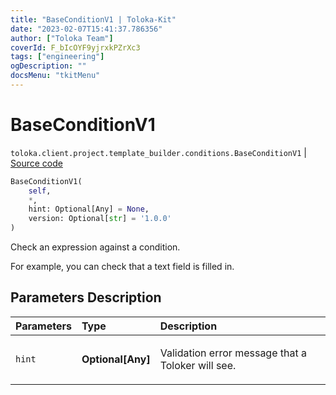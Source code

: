 ```yaml
---
title: "BaseConditionV1 | Toloka-Kit"
date: "2023-02-07T15:41:37.786356"
author: ["Toloka Team"]
coverId: F_bIcOYF9yjrxkPZrXc3
tags: ["engineering"]
ogDescription: ""
docsMenu: "tkitMenu"
---
```


# BaseConditionV1
`toloka.client.project.template_builder.conditions.BaseConditionV1` | [Source code](https://github.com/Toloka/toloka-kit/blob/v1.1.3/src/client/project/template_builder/conditions.py#L33)

```python
BaseConditionV1(
    self,
    *,
    hint: Optional[Any] = None,
    version: Optional[str] = '1.0.0'
)
```

Check an expression against a condition.

For example, you can check that a text field is filled in.

## Parameters Description

| Parameters | Type | Description |
| :----------| :----| :-----------|
`hint`|**Optional\[Any\]**|<p>Validation error message that a Toloker will see.</p>